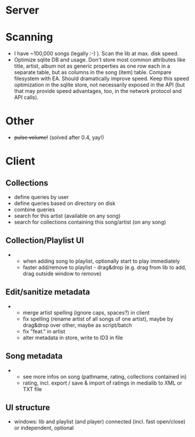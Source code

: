 = Server =

= Scanning =

* I have ~100,000 songs (legally :-) ). Scan the lib at max. disk speed.
* Optimize sqlite DB and usage. Don't store most common attributes like title, artist, album not as generic properties as one row each in a separate table, but as columns in the song (item) table. Compare filesystem with EA. Should dramatically improve speed. Keep this speed optimization in the sqlite store, not necessarily exposed in the API (but that may provide speed advantages, too, in the network protocol and API calls).

= Other =

* <s>pulse volume!</s> (solved after 0.4, yay!)

= Client =

== Collections ==

* define queries by user
* define queries based on directory on disk
* combine queries
* search for this artist (available on any song)
* search for collections containing this song/artist (on any song)

== Collection/Playlist UI ==
** when adding song to playlist, optionally start to play immediately
** faster add/remove to playlist - drag&drop (e.g. drag from lib to add, drag outside window to remove)

== Edit/sanitize metadata  ==

** merge artist spelling (ignore caps, spaces?) in client
** fix spelling (rename artist of all songs of one artist), maybe by drag&drop over other, maybe as script/batch
** fix "feat." in artist
** alter metadata in store, write to ID3 in file

== Song metadata ==

** see more infos on song (pathname, rating, collections contained in)
** rating, incl. export / save & import of ratings in medialib to XML or TXT file

== UI structure ==

* windows: lib and playlist (and player) connected (incl. fast open/close) or independent, optional